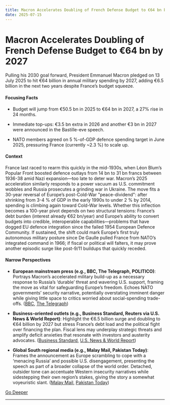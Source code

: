 ```yaml
---
title: Macron Accelerates Doubling of French Defense Budget to €64 bn by 2027
date: 2025-07-15
---
```


# Macron Accelerates Doubling of French Defense Budget to €64 bn by 2027

Pulling his 2030 goal forward, President Emmanuel Macron pledged on 13 July 2025 to hit €64 billion in annual military spending by 2027, adding €6.5 billion in the next two years despite France’s budget squeeze.

#### Focusing Facts

- Budget will jump from €50.5 bn in 2025 to €64 bn in 2027, a 27% rise in 24 months.

- Immediate top-ups: €3.5 bn extra in 2026 and another €3 bn in 2027 were announced in the Bastille-eve speech.

- NATO members agreed on 5 %-of-GDP defence spending target in June 2025, pressuring France (currently ~2.3 %) to scale up.

#### Context

France last raced to rearm this quickly in the mid-1930s, when Léon Blum’s Popular Front boosted defence outlays from 14 bn to 31 bn francs between 1936-38 amid Nazi expansion—too late to deter war. Macron’s 2025 acceleration similarly responds to a power vacuum as U.S. commitment wobbles and Russia prosecutes a grinding war in Ukraine. The move fits a 30-year reversal of Europe’s post-Cold-War "peace-dividend": after shrinking from 3-4 % of GDP in the early 1990s to under 2 % by 2014, spending is climbing again toward Cold-War levels. Whether this inflection becomes a 100-year pivot depends on two structural tensions: France’s debt burden (interest already €62 bn/year) and Europe’s ability to convert budgets into credible, interoperable capabilities—problems that have dogged EU defence integration since the failed 1954 European Defence Community. If sustained, the shift could mark Europe’s first truly autonomous military posture since De Gaulle pulled France from NATO’s integrated command in 1966; if fiscal or political will falters, it may prove another episodic surge like post-9/11 buildups that quickly receded.

#### Narrow Perspectives

- **European mainstream press (e.g., BBC, The Telegraph, POLITICO)**: Portrays Macron’s accelerated military build-up as a necessary response to Russia’s ‘durable’ threat and wavering U.S. support, framing the move as vital for safeguarding Europe’s freedom. Echoes NATO governments’ security narrative, potentially overstating imminent danger while giving little space to critics worried about social-spending trade-offs. ([BBC](https://www.bbc.com/news/articles/cdez5e212dzo), [The Telegraph](https://www.telegraph.co.uk/world-news/2025/07/13/president-macron-france-military-spending-defence-budget/))

- **Business-oriented outlets (e.g., Business Standard, Reuters via U.S. News & World Report)**: Highlight the €6.5 billion surge and doubling to €64 billion by 2027 but stress France’s debt load and the political fight over financing the plan. Fiscal lens may underplay strategic threats and amplify deficit anxieties that resonate with investors and austerity advocates. ([Business Standard](https://www.business-standard.com/external-affairs-defence-security/news/french-president-announces-6-5-bn-euros-in-extra-military-spending-in-2-yrs-125071300816_1.html), [U.S. News & World Report](https://www.usnews.com/news/world/articles/2025-07-13/frances-macron-announces-plan-to-accelerate-military-spending))

- **Global South regional media (e.g., Malay Mail, Pakistan Today)**: Frames the announcement as Europe scrambling to cope with a ‘menacing Russia’ and possible U.S. disengagement, presenting the speech as part of a broader collapse of the world order. Detached, outsider tone can accentuate Western insecurity narratives while sidestepping their own region’s stakes, giving the story a somewhat voyeuristic slant. ([Malay Mail](https://www.malaymail.com/news/world/2025/07/13/macron-to-raise-french-defence-targets-citing-russia-threat/183842), [Pakistan Today](https://www.pakistantoday.com.pk/2025/07/14/macron-to-unveil-major-defence-plans-amid-russia-and-us-security-fears/))


[Go Deeper](https://www.perplexity.ai/search?q=Macron+Accelerates+Doubling+of+French+Defense+Budget+to+%E2%82%AC64+bn+by+2027)

---

<a id='trump-endorses-nato-funded-pass-through-scheme-for-us-arms-to-ukraine'></a>

